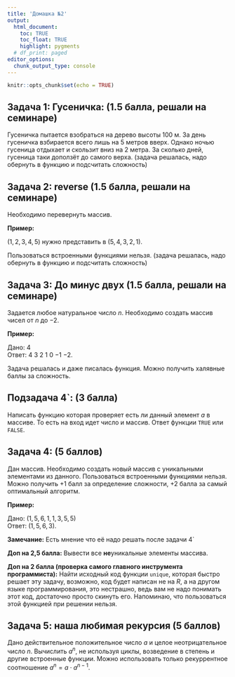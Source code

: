 ```yaml
---
title: 'Домашка №2'
output: 
  html_document:
    toc: TRUE
    toc_float: TRUE
    highlight: pygments
  # df_print: paged
editor_options: 
  chunk_output_type: console
---
```


```r
knitr::opts_chunk$set(echo = TRUE)
```

## Задача 1: Гусеничка: (1.5 балла, решали на семинаре)

Гусеничка пытается взобраться на дерево высоты $100$ м. За день гусеничка взбирается всего лишь на $5$ метров вверх. Однако ночью гусеница отдыхает и скользит вниз на $2$ метра. За сколько дней, гусеница таки доползёт до самого верха. (задача решалась, надо обернуть в функцию и подсчитать сложность)

## Задача 2: reverse (1.5  балла, решали на семинаре)

Необходимо перевернуть массив. 

**Пример:**

$(1,2,3,4,5)$ нужно представить в $(5,4,3,2,1)$. 

Пользоваться встроенными функциями нельзя. (задача решалась, надо обернуть в функцию и подсчитать сложность)

## Задача 3: До минус двух (1.5  балла, решали на семинаре)

Задается любое натуральное число $n$. Необходимо создать массив чисел от $n$ до $-2$.

**Пример:** 

Дано: $4$  
Ответ: $4$ $3$ $2$ $1$ $0$ $-1$ $-2$.  

Задача решалась и даже писалась функция. Можно получить халявные баллы за сложность.

## Подзадача 4`: (3 балла)

Написать функцию которая проверяет есть ли данный элемент $a$ в массиве. То есть на вход идет число и массив. Ответ функции `TRUE` или `FALSE`.

## Задача 4: (5 баллов)

Дан массив. Необходимо создать новый массив с уникальными элементами из данного. Пользоваться встроенными функциями нельзя. Можно получить $+1$ балл за определение сложности, $+2$ балла за самый оптимальный алгоритм.

**Пример:** 

Дано: $(1,5,6,1,1,3,5,5)$  
Ответ: $(1,5,6,3)$.  


**Замечание:** Есть мнение что её надо решать после задачи 4`

**Доп на 2,5 балла:** Вывести все **не**уникальные элементы массива.

**Доп на 2 балла (проверка самого главного инструмента программиста):** Найти исходный код функции `unique`, которая быстро решает эту задачу, возможно, код будет написан не на $R$, а на другом языке программирования, это нестрашно, ведь вам не надо понимать этот код, достаточно просто скинуть его. Напоминаю, что пользоваться этой функцией при решении нельзя.

## Задача 5: наша любимая рекурсия (5 баллов)

Дано действительное положительное число $а$ и целое неотрицательное число $n$. Вычислить $а^n$, не используя циклы, возведение в степень и другие встроенные функции. Можно использовать только рекуррентное соотношение $a^n = a \cdot a^{n-1}$.

